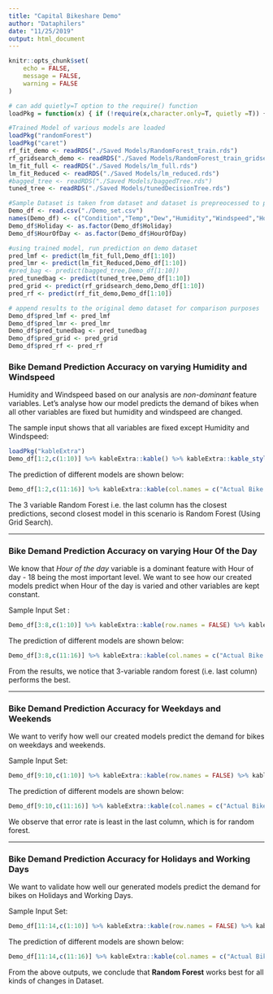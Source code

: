 ```yaml
---
title: "Capital Bikeshare Demo"
author: "Dataphilers"
date: "11/25/2019"
output: html_document
---
```



```r
knitr::opts_chunk$set(
	echo = FALSE,
	message = FALSE,
	warning = FALSE
)
```

```r
# can add quietly=T option to the require() function
loadPkg = function(x) { if (!require(x,character.only=T, quietly =T)) { install.packages(x,dep=T,repos="http://cran.us.r-project.org"); if(!require(x,character.only=T)) stop("Package not found") } }
```

```r
#Trained Model of various models are loaded
loadPkg("randomForest")
loadPkg("caret")
rf_fit_demo <- readRDS("./Saved Models/RandomForest_train.rds")
rf_gridsearch_demo <- readRDS("./Saved Models/RandomForest_train_gridsearch.rds")
lm_fit_full <- readRDS("./Saved Models/lm_full.rds")
lm_fit_Reduced <- readRDS("./Saved Models/lm_reduced.rds")
#bagged_tree <- readRDS("./Saved Models/baggedTree.rds")
tuned_tree <- readRDS("./Saved Models/tunedDecisionTree.rds")
```


```r
#Sample Dataset is taken from dataset and dataset is prepreocessed to predict the results
Demo_df <- read.csv("./Demo_set.csv")
names(Demo_df) <- c("Condition","Temp","Dew","Humidity","Windspeed","Holiday","Weekday","TimeofDay","Season","HourOfDay","Total_Bikes")
Demo_df$Holiday <- as.factor(Demo_df$Holiday)
Demo_df$HourOfDay <- as.factor(Demo_df$HourOfDay)
```

```r
#using trained model, run prediction on demo dataset
pred_lmf <- predict(lm_fit_full,Demo_df[1:10])
pred_lmr <- predict(lm_fit_Reduced,Demo_df[1:10])
#pred_bag <- predict(bagged_tree,Demo_df[1:10])
pred_tunedbag <- predict(tuned_tree,Demo_df[1:10])
pred_grid <- predict(rf_gridsearch_demo,Demo_df[1:10])
pred_rf <- predict(rf_fit_demo,Demo_df[1:10])
```

```r
# append results to the original demo dataset for comparison purposes
Demo_df$pred_lmf <- pred_lmf
Demo_df$pred_lmr <- pred_lmr
Demo_df$pred_tunedbag <- pred_tunedbag
Demo_df$pred_grid <- pred_grid
Demo_df$pred_rf <- pred_rf
```


### Bike Demand Prediction Accuracy on varying Humidity and Windspeed

Humidity and Windspeed based on our analysis are *non-dominant* feature variables. Let's analyse how our model predicts the demand of bikes when all other variables are fixed but humidity and windspeed are changed.

The sample input shows that all variables are fixed except Humidity and Windspeed: 

```r
loadPkg("kableExtra")
Demo_df[1:2,c(1:10)] %>% kableExtra::kable() %>% kableExtra::kable_styling()
```

The prediction of different models are shown below:

```r
Demo_df[1:2,c(11:16)] %>% kableExtra::kable(col.names = c("Actual Bike Demand","Full Linear Model","Reduced Linear Model","Decision Tree","Grid Search Random Forest","Random Forest")) %>% kableExtra::kable_styling()
```

The 3 variable Random Forest i.e. the last column has the closest predictions, second closest model in this scenario is Random Forest (Using Grid Search).

----

### Bike Demand Prediction Accuracy on varying Hour Of the Day

We know that *Hour of the day* variable is a dominant feature with Hour of day - 18 being the most important level. We want to see how our created models predict when Hour of the day is varied and other variables are kept constant.

Sample Input Set : 

```r
Demo_df[3:8,c(1:10)] %>% kableExtra::kable(row.names = FALSE) %>% kableExtra::kable_styling()
```

The prediction of different models are shown below:

```r
Demo_df[3:8,c(11:16)] %>% kableExtra::kable(col.names = c("Actual Bike Demand","Full Linear Model","Reduced Linear Model","Decision Tree","Grid Search Random Forest","Random Forest"),row.names = FALSE) %>% kableExtra::kable_styling()
```

From the results, we notice that 3-variable random forest (i.e. last column) performs the best.

----

### Bike Demand Prediction Accuracy for Weekdays and Weekends

We want to verify how well our created models predict the demand for bikes on weekdays and weekends.

Sample Input Set:

```r
Demo_df[9:10,c(1:10)] %>% kableExtra::kable(row.names = FALSE) %>% kableExtra::kable_styling()
```

The prediction of different models are shown below:

```r
Demo_df[9:10,c(11:16)] %>% kableExtra::kable(col.names = c("Actual Bike Demand","Full Linear Model","Reduced Linear Model","Decision Tree","Grid Search Random Forest","Random Forest"),row.names = FALSE) %>% kableExtra::kable_styling()
```

We observe that error rate is least in the last column, which is for random forest.

----

### Bike Demand Prediction Accuracy for Holidays and Working Days

We want to validate how well our generated models predict the demand for bikes on Holidays and Working Days.

Sample Input Set:

```r
Demo_df[11:14,c(1:10)] %>% kableExtra::kable(row.names = FALSE) %>% kableExtra::kable_styling()
```

The prediction of different models are shown below:

```r
Demo_df[11:14,c(11:16)] %>% kableExtra::kable(col.names = c("Actual Bike Demand","Full Linear Model","Reduced Linear Model","Decision Tree","Grid Search Random Forest","Random Forest"),row.names = FALSE) %>% kableExtra::kable_styling()
```

From the above outputs, we conclude that **Random Forest** works best for all kinds of changes in Dataset.
